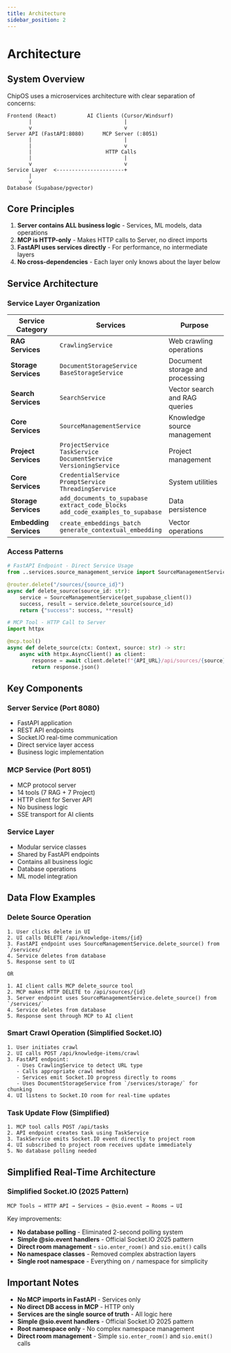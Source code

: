 ```yaml
---
title: Architecture
sidebar_position: 2
---
```


# Architecture

## System Overview

ChipOS uses a microservices architecture with clear separation of concerns:

```
Frontend (React)          AI Clients (Cursor/Windsurf)
       |                              |
       v                              v
Server API (FastAPI:8080)      MCP Server (:8051)
       |                              |
       |                              v
       |                        HTTP Calls
       |                              |
       v                              v
Service Layer  <----------------------+
       |
       v
Database (Supabase/pgvector)
```

## Core Principles

1. **Server contains ALL business logic** - Services, ML models, data operations
2. **MCP is HTTP-only** - Makes HTTP calls to Server, no direct imports
3. **FastAPI uses services directly** - For performance, no intermediate layers
4. **No cross-dependencies** - Each layer only knows about the layer below

## Service Architecture

### Service Layer Organization

| Service Category | Services | Purpose |
|-----------------|----------|---------|
| **RAG Services** | `CrawlingService` | Web crawling operations |
| **Storage Services** | `DocumentStorageService`<br/>`BaseStorageService` | Document storage and processing |
| **Search Services** | `SearchService` | Vector search and RAG queries |
| **Core Services** | `SourceManagementService` | Knowledge source management |
| **Project Services** | `ProjectService`<br/>`TaskService`<br/>`DocumentService`<br/>`VersioningService` | Project management |
| **Core Services** | `CredentialService`<br/>`PromptService`<br/>`ThreadingService` | System utilities |
| **Storage Services** | `add_documents_to_supabase`<br/>`extract_code_blocks`<br/>`add_code_examples_to_supabase` | Data persistence |
| **Embedding Services** | `create_embeddings_batch`<br/>`generate_contextual_embedding` | Vector operations |

### Access Patterns

```python
# FastAPI Endpoint - Direct Service Usage
from ..services.source_management_service import SourceManagementService

@router.delete("/sources/{source_id}")
async def delete_source(source_id: str):
    service = SourceManagementService(get_supabase_client())
    success, result = service.delete_source(source_id)
    return {"success": success, **result}
```

```python
# MCP Tool - HTTP Call to Server
import httpx

@mcp.tool()
async def delete_source(ctx: Context, source: str) -> str:
    async with httpx.AsyncClient() as client:
        response = await client.delete(f"{API_URL}/api/sources/{source}")
        return response.json()
```

## Key Components

### Server Service (Port 8080)
- FastAPI application
- REST API endpoints
- Socket.IO real-time communication
- Direct service layer access
- Business logic implementation

### MCP Service (Port 8051)
- MCP protocol server
- 14 tools (7 RAG + 7 Project)
- HTTP client for Server API
- No business logic
- SSE transport for AI clients

### Service Layer
- Modular service classes
- Shared by FastAPI endpoints
- Contains all business logic
- Database operations
- ML model integration

## Data Flow Examples

### Delete Source Operation
```
1. User clicks delete in UI
2. UI calls DELETE /api/knowledge-items/{id}
3. FastAPI endpoint uses SourceManagementService.delete_source() from `/services/`
4. Service deletes from database
5. Response sent to UI

OR

1. AI client calls MCP delete_source tool
2. MCP makes HTTP DELETE to /api/sources/{id}
3. Server endpoint uses SourceManagementService.delete_source() from `/services/`
4. Service deletes from database
5. Response sent through MCP to AI client
```

### Smart Crawl Operation (Simplified Socket.IO)
```
1. User initiates crawl
2. UI calls POST /api/knowledge-items/crawl
3. FastAPI endpoint:
   - Uses CrawlingService to detect URL type
   - Calls appropriate crawl method
   - Services emit Socket.IO progress directly to rooms
   - Uses DocumentStorageService from `/services/storage/` for chunking
4. UI listens to Socket.IO room for real-time updates
```

### Task Update Flow (Simplified)
```
1. MCP tool calls POST /api/tasks
2. API endpoint creates task using TaskService
3. TaskService emits Socket.IO event directly to project room
4. UI subscribed to project room receives update immediately
5. No database polling needed
```

## Simplified Real-Time Architecture

### Simplified Socket.IO (2025 Pattern)
```
MCP Tools → HTTP API → Services → @sio.event → Rooms → UI
```

Key improvements:
- **No database polling** - Eliminated 2-second polling system
- **Simple @sio.event handlers** - Official Socket.IO 2025 pattern
- **Direct room management** - `sio.enter_room()` and `sio.emit()` calls
- **No namespace classes** - Removed complex abstraction layers
- **Single root namespace** - Everything on `/` namespace for simplicity

## Important Notes

- **No MCP imports in FastAPI** - Services only
- **No direct DB access in MCP** - HTTP only
- **Services are the single source of truth** - All logic here
- **Simple @sio.event handlers** - Official Socket.IO 2025 pattern
- **Root namespace only** - No complex namespace management
- **Direct room management** - Simple `sio.enter_room()` and `sio.emit()` calls
